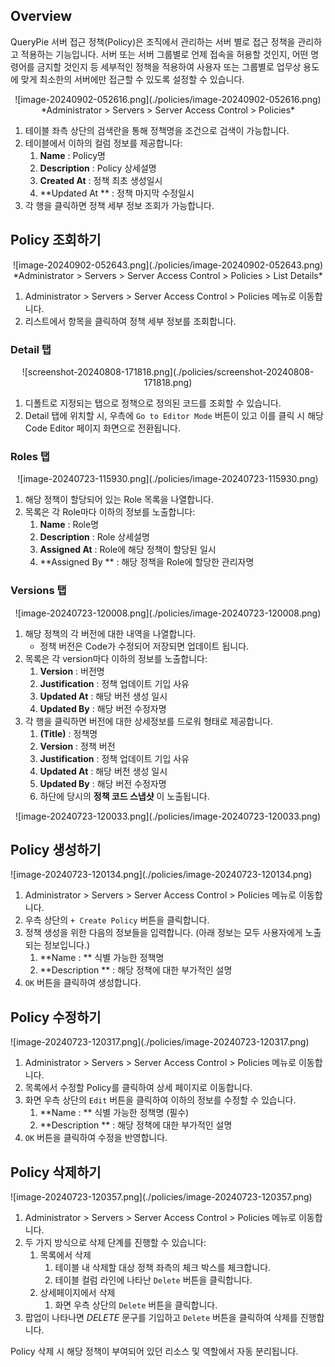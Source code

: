 
## Overview

QueryPie 서버 접근 정책(Policy)은 조직에서 관리하는 서버 별로 접근 정책을 관리하고 적용하는 기능입니다. 서버 또는 서버 그룹별로 언제 접속을 허용할 것인지, 어떤 명령어를 금지할 것인지 등 세부적인 정책을 적용하여 사용자 또는 그룹별로 업무상 용도에 맞게 최소한의 서버에만 접근할 수 있도록 설정할 수 있습니다.
<p align="center">
![image-20240902-052616.png](./policies/image-20240902-052616.png)
*Administrator &gt; Servers &gt; Server Access Control &gt; Policies*
</p>

1. 테이블 좌측 상단의 검색란을 통해 정책명을 조건으로 검색이 가능합니다.
2. 테이블에서 이하의 컬럼 정보를 제공합니다:
    1.  **Name**  : Policy명
    2.  **Description**  : Policy 상세설명
    3.  **Created At**  : 정책 최초 생성일시
    4.  **Updated At ** : 정책 마지막 수정일시
3. 각 행을 클릭하면 정책 세부 정보 조회가 가능합니다.


## Policy 조회하기

<p align="center">
![image-20240902-052643.png](./policies/image-20240902-052643.png)
*Administrator &gt; Servers &gt; Server Access Control &gt; Policies &gt; List Details*
</p>

1. Administrator &gt; Servers &gt; Server Access Control &gt; Policies 메뉴로 이동합니다.
2. 리스트에서 항목을 클릭하여 정책 세부 정보를 조회합니다.

### Detail 탭

<p align="center">
![screenshot-20240808-171818.png](./policies/screenshot-20240808-171818.png)
</p>

1. 디폴트로 지정되는 탭으로 정책으로 정의된 코드를 조회할 수 있습니다.
2. Detail 탭에 위치할 시, 우측에 `Go to Editor Mode` 버튼이 있고 이를 클릭 시 해당 Code Editor 페이지 화면으로 전환됩니다.


### Roles 탭

<p align="center">
![image-20240723-115930.png](./policies/image-20240723-115930.png)
</p>

1. 해당 정책이 할당되어 있는 Role 목록을 나열합니다.
2. 목록은 각 Role마다 이하의 정보를 노출합니다:
    1.  **Name**  : Role명
    2.  **Description**  : Role 상세설명
    3.  **Assigned At**  : Role에 해당 정책이 할당된 일시
    4.  **Assigned By ** : 해당 정책을 Role에 할당한 관리자명


### Versions 탭

<p align="center">
![image-20240723-120008.png](./policies/image-20240723-120008.png)
</p>

1. 해당 정책의 각 버전에 대한 내역을 나열합니다.
    * 정책 버전은 Code가 수정되어 저장되면 업데이트 됩니다.
2. 목록은 각 version마다 이하의 정보를 노출합니다:
    1.  **Version**  : 버전명
    2.  **Justification**  : 정책 업데이트 기입 사유
    3.  **Updated At**  : 해당 버전 생성 일시
    4.  **Updated By**  : 해당 버전 수정자명
3. 각 행을 클릭하면 버전에 대한 상세정보를 드로워 형태로 제공합니다.
    1.  **(Title)**  : 정책명
    2.  **Version**  : 정책 버전
    3.  **Justification**  : 정책 업데이트 기입 사유
    4.  **Updated At**  : 해당 버전 생성 일시
    5.  **Updated By**  : 해당 버전 수정자명
    6. 하단에 당시의  **정책 코드 스냅샷** 이 노출됩니다.
<p align="center">
![image-20240723-120033.png](./policies/image-20240723-120033.png)
</p>


## Policy 생성하기

<p align="left">
![image-20240723-120134.png](./policies/image-20240723-120134.png)
</p>

1. Administrator &gt; Servers &gt; Server Access Control &gt; Policies 메뉴로 이동합니다.
2. 우측 상단의 `+ Create Policy` 버튼을 클릭합니다.
3. 정책 생성을 위한 다음의 정보들을 입력합니다. (아래 정보는 모두 사용자에게 노출되는 정보입니다.)
    1.  **Name : ** 식별 가능한 정책명
    2.  **Description ** : 해당 정책에 대한 부가적인 설명
4. `OK` 버튼을 클릭하여 생성합니다.


## Policy 수정하기

<p align="left">
![image-20240723-120317.png](./policies/image-20240723-120317.png)
</p>

1. Administrator &gt; Servers &gt; Server Access Control &gt; Policies 메뉴로 이동합니다.
2. 목록에서 수정할 Policy를 클릭하여 상세 페이지로 이동합니다.
3. 화면 우측 상단의 `Edit` 버튼을 클릭하여 이하의 정보를 수정할 수 있습니다.
    1.  **Name : ** 식별 가능한 정책명 (필수)
    2.  **Description ** : 해당 정책에 대한 부가적인 설명
4. `OK` 버튼을 클릭하여 수정을 반영합니다.


## Policy 삭제하기

<p align="left">
![image-20240723-120357.png](./policies/image-20240723-120357.png)
</p>

1. Administrator &gt; Servers &gt; Server Access Control &gt; Policies 메뉴로 이동합니다.
2. 두 가지 방식으로 삭제 단계를 진행할 수 있습니다:
    1. 목록에서 삭제
        1. 테이블 내 삭제할 대상 정책 좌측의 체크 박스를 체크합니다.
        2. 테이블 컬럼 라인에 나타난 `Delete` 버튼을 클릭합니다.
    2. 상세페이지에서 삭제
        1. 화면 우측 상단의 `Delete` 버튼을 클릭합니다.
3. 팝업이 나타나면  *DELETE*  문구를 기입하고 `Delete` 버튼을 클릭하여 삭제를 진행합니다.

<Callout type="important">
Policy 삭제 시 해당 정책이 부여되어 있던 리소스 및 역할에서 자동 분리됩니다.
</Callout>
